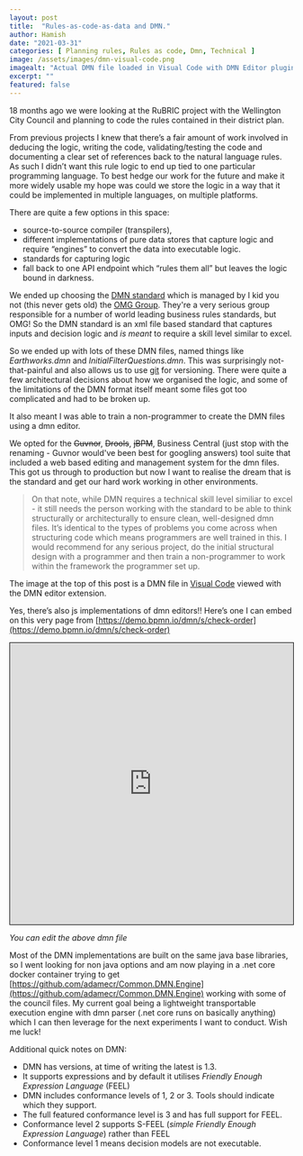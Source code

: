 ---
layout: post
title:  "Rules-as-code-as-data and DMN."
author: Hamish
date: "2021-03-31"
categories: [ Planning rules, Rules as code, Dmn, Technical ]
image: /assets/images/dmn-visual-code.png
imagealt: "Actual DMN file loaded in Visual Code with DMN Editor plugin"
excerpt: ""
featured: false
---

18 months ago we were looking at the RuBRIC project with the Wellington City Council and planning to code the rules contained in their district plan.

From previous projects I knew that there’s a fair amount of work involved in deducing the logic, writing the code, validating/testing the code and documenting a clear set of references back to the natural language rules.
As such I didn’t want this rule logic to end up tied to one particular programming language. To best hedge our work for the future and make it more widely usable my hope was could we store the logic in a way that it could be implemented in multiple languages, on multiple platforms.

There are quite a few options in this space:

* source-to-source compiler (transpilers), 
* different implementations of pure data stores that capture logic and require “engines” to convert the data into executable logic. 
* standards for capturing logic
* fall back to one API endpoint which “rules them all” but leaves the logic bound in darkness.

We ended up choosing the [DMN standard](https://www.omg.org/dmn/) which is managed by I kid you not (this never gets old) the [OMG Group](https://www.omg.org/). They're a very serious group responsible for a number of world leading business rules standards, but OMG!
So the DMN standard is an xml file based standard that captures inputs and decision logic and *is meant* to require a skill level similar to excel. 

So we ended up with lots of these DMN files, named things like _Earthworks.dmn_ and _InitialFilterQuestions.dmn_. 
This was surprisingly not-that-painful and also allows us to use [git](https://git-scm.com/) for versioning. There were quite a few architectural decisions about how we organised the logic, and some of the limitations of the DMN format itself meant some files got too complicated and had to be broken up. 

It also meant I was able to train a non-programmer to create the DMN files using a dmn editor. 

We opted for the <s>Guvnor</s>, <s>Drools</s>, <s>jBPM</s>, Business Central (just stop with the renaming - Guvnor would've been best for googling answers) tool suite that included a web based editing and management system for the dmn files. This got us through to production but now I want to realise the dream that is the standard and get our hard work working in other environments.

 > On that note, while DMN requires a technical skill level similiar to excel - it still needs the person working with the standard to be able to think structurally or architecturally to ensure clean, well-designed dmn files. It’s identical to the types of problems you come across when structuring code which means programmers are well trained in this. I would recommend for any serious project, do the initial structural design with a programmer and then train a non-programmer to work within the framework the programmer set up.

The image at the top of this post is a DMN file in [Visual Code](https://code.visualstudio.com/) viewed with the DMN editor extension.

Yes, there’s also js implementations of dmn editors!! Here’s one I can embed on this very page from [https://demo.bpmn.io/dmn/s/check-order](https://demo.bpmn.io/dmn/s/check-order)
<iframe src="https://demo.bpmn.io/dmn/s/check-order" style="width:100%;height:500px;border:solid 1px #000;"></iframe>

_You can edit the above dmn file_

Most of the DMN implementations are built on the same java base libraries, so I went looking for non java options and am now playing in a .net core docker container trying to get [https://github.com/adamecr/Common.DMN.Engine](https://github.com/adamecr/Common.DMN.Engine) working with some of the council files. 
My current goal being a lightweight transportable execution engine with dmn parser (.net core runs on basically anything) which I can then leverage for the next experiments I want to conduct. Wish me luck!

Additional quick notes on DMN:

 * DMN has versions, at time of writing the latest is 1.3.
 * It supports expressions and by default it utilises _Friendly Enough Expression Language_ (FEEL)
 * DMN includes conformance levels of 1, 2 or 3. Tools should indicate which they support.
 * The full featured conformance level is 3 and has full support for FEEL.
 * Conformance level 2 supports S-FEEL (_simple Friendly Enough Expression Language_) rather than FEEL
 * Conformance level 1 means decision models are not executable.